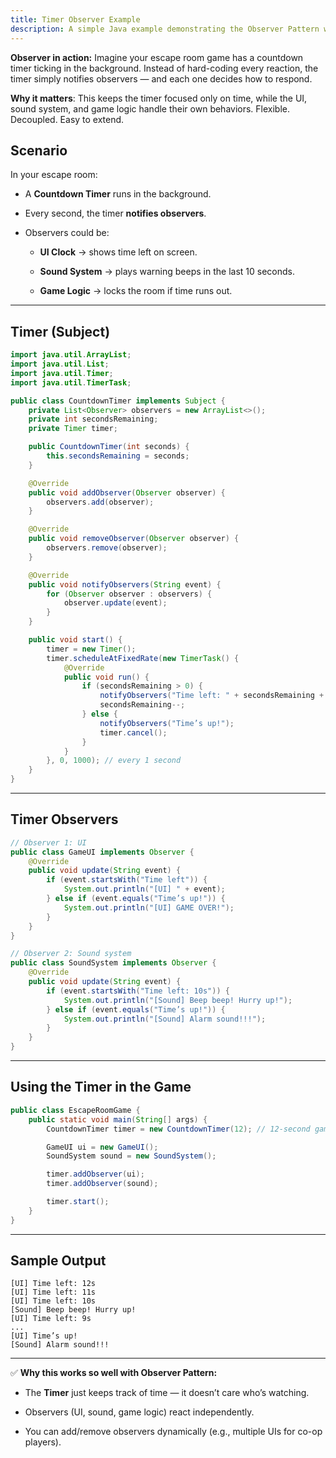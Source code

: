 ```yaml
---
title: Timer Observer Example
description: A simple Java example demonstrating the Observer Pattern with a timer that notifies observers every second.
---
```


**Observer in action:** Imagine your escape room game has a countdown timer ticking in the background. Instead of hard-coding every reaction, the timer simply notifies observers — and each one decides how to respond.

**Why it matters**: This keeps the timer focused only on time, while the UI, sound system, and game logic handle their own behaviors. Flexible. Decoupled. Easy to extend.

## Scenario

In your escape room:

- A **Countdown Timer** runs in the background.
    
- Every second, the timer **notifies observers**.
    
- Observers could be:
    
    - **UI Clock** → shows time left on screen.
        
    - **Sound System** → plays warning beeps in the last 10 seconds.
        
    - **Game Logic** → locks the room if time runs out.
        

---

## Timer (Subject)

```java
import java.util.ArrayList;
import java.util.List;
import java.util.Timer;
import java.util.TimerTask;

public class CountdownTimer implements Subject {
    private List<Observer> observers = new ArrayList<>();
    private int secondsRemaining;
    private Timer timer;

    public CountdownTimer(int seconds) {
        this.secondsRemaining = seconds;
    }

    @Override
    public void addObserver(Observer observer) {
        observers.add(observer);
    }

    @Override
    public void removeObserver(Observer observer) {
        observers.remove(observer);
    }

    @Override
    public void notifyObservers(String event) {
        for (Observer observer : observers) {
            observer.update(event);
        }
    }

    public void start() {
        timer = new Timer();
        timer.scheduleAtFixedRate(new TimerTask() {
            @Override
            public void run() {
                if (secondsRemaining > 0) {
                    notifyObservers("Time left: " + secondsRemaining + "s");
                    secondsRemaining--;
                } else {
                    notifyObservers("Time’s up!");
                    timer.cancel();
                }
            }
        }, 0, 1000); // every 1 second
    }
}

```

---

## Timer Observers

```java
// Observer 1: UI
public class GameUI implements Observer {
    @Override
    public void update(String event) {
        if (event.startsWith("Time left")) {
            System.out.println("[UI] " + event);
        } else if (event.equals("Time’s up!")) {
            System.out.println("[UI] GAME OVER!");
        }
    }
}

// Observer 2: Sound system
public class SoundSystem implements Observer {
    @Override
    public void update(String event) {
        if (event.startsWith("Time left: 10s")) {
            System.out.println("[Sound] Beep beep! Hurry up!");
        } else if (event.equals("Time’s up!")) {
            System.out.println("[Sound] Alarm sound!!!");
        }
    }
}
```

---

## Using the Timer in the Game

```java
public class EscapeRoomGame {
    public static void main(String[] args) {
        CountdownTimer timer = new CountdownTimer(12); // 12-second game

        GameUI ui = new GameUI();
        SoundSystem sound = new SoundSystem();

        timer.addObserver(ui);
        timer.addObserver(sound);

        timer.start();
    }
}
```

---

## Sample Output

```
[UI] Time left: 12s
[UI] Time left: 11s
[UI] Time left: 10s
[Sound] Beep beep! Hurry up!
[UI] Time left: 9s
...
[UI] Time’s up!
[Sound] Alarm sound!!!
```

---

✅ **Why this works so well with Observer Pattern:**

- The **Timer** just keeps track of time — it doesn’t care who’s watching.
    
- Observers (UI, sound, game logic) react independently.
    
- You can add/remove observers dynamically (e.g., multiple UIs for co-op players).